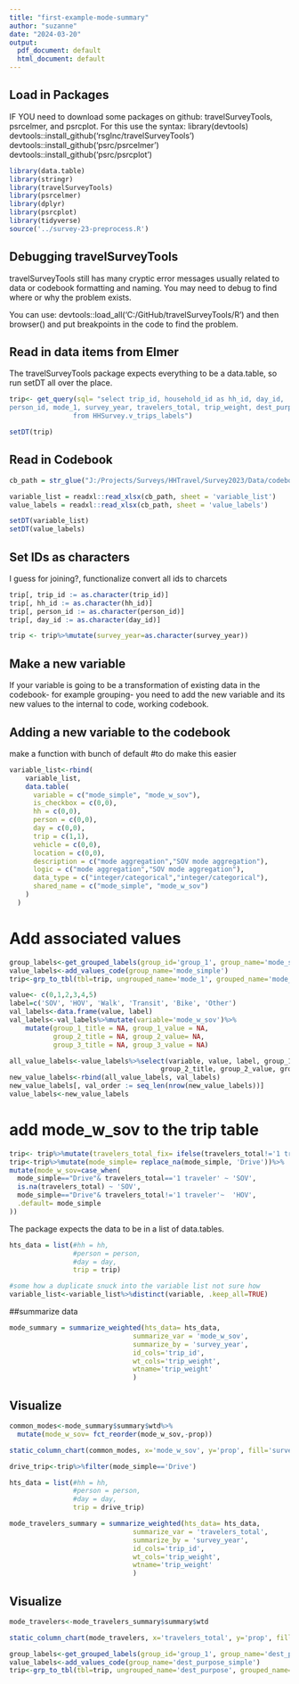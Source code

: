 ```yaml
---
title: "first-example-mode-summary"
author: "suzanne"
date: "2024-03-20"
output:
  pdf_document: default
  html_document: default
---
```


## Load in Packages
IF YOU need to download some packages on github: travelSurveyTools, psrcelmer, and psrcplot.
For this use the syntax:
library(devtools)
devtools::install_github('rsgInc/travelSurveyTools')
devtools::install_github('psrc/psrcelmer')
devtools::install_github('psrc/psrcplot')

```r
library(data.table)
library(stringr)
library(travelSurveyTools)
library(psrcelmer)
library(dplyr)
library(psrcplot)
library(tidyverse)
source('../survey-23-preprocess.R')
```

## Debugging travelSurveyTools

travelSurveyTools still has many cryptic error messages usually related to data or codebook formatting and naming. You may need to debug to find where or why the problem exists.

You can use: devtools::load_all('C:/GitHub/travelSurveyTools/R') and then browser() and put breakpoints in the code to find the problem.


## Read in data items from Elmer

The travelSurveyTools package expects everything to be a data.table, so run setDT all over the place.
```r
trip<- get_query(sql= "select trip_id, household_id as hh_id, day_id,
person_id, mode_1, survey_year, travelers_total, trip_weight, dest_purpose
                from HHSurvey.v_trips_labels")

setDT(trip)
```

## Read in Codebook
```r
cb_path = str_glue("J:/Projects/Surveys/HHTravel/Survey2023/Data/codebook/PSRC_Combined_Codebook_2023_packagable.xlsx")

variable_list = readxl::read_xlsx(cb_path, sheet = 'variable_list')
value_labels = readxl::read_xlsx(cb_path, sheet = 'value_labels')

setDT(variable_list)
setDT(value_labels)
```

## Set IDs as characters
I guess for joining?, functionalize convert all ids to charcets
```r
trip[, trip_id := as.character(trip_id)]
trip[, hh_id := as.character(hh_id)]
trip[, person_id := as.character(person_id)]
trip[, day_id := as.character(day_id)]

trip <- trip%>%mutate(survey_year=as.character(survey_year))
```

## Make a new variable

If your variable is going to be a transformation of existing data in the codebook- for example grouping- you need to add the new variable and its new values to the internal to code, working codebook.

## Adding a new variable to the codebook

make a function with bunch of default
#to do make this easier
```r

variable_list<-rbind(
    variable_list,
    data.table(
      variable = c("mode_simple", "mode_w_sov"),
      is_checkbox = c(0,0),
      hh = c(0,0),
      person = c(0,0),
      day = c(0,0),
      trip = c(1,1),
      vehicle = c(0,0),
      location = c(0,0),
      description = c("mode aggregation","SOV mode aggregation"),
      logic = c("mode aggregation","SOV mode aggregation"),
      data_type = c("integer/categorical","integer/categorical"),
      shared_name = c("mode_simple", "mode_w_sov")
    )
  )

```


# Add associated values

```r
group_labels<-get_grouped_labels(group_id='group_1', group_name='mode_simple')
value_labels<-add_values_code(group_name='mode_simple')
trip<-grp_to_tbl(tbl=trip, ungrouped_name='mode_1', grouped_name='mode_simple')
```

```r

value<- c(0,1,2,3,4,5)
label=c('SOV', 'HOV', 'Walk', 'Transit', 'Bike', 'Other')
val_labels<-data.frame(value, label)
val_labels<-val_labels%>%mutate(variable='mode_w_sov')%>%
    mutate(group_1_title = NA, group_1_value = NA,
           group_2_title = NA, group_2_value= NA,
           group_3_title = NA, group_3_value = NA)

all_value_labels<-value_labels%>%select(variable, value, label, group_1_title, group_1_value,
                                      group_2_title, group_2_value, group_3_title, group_3_value)
new_value_labels<-rbind(all_value_labels, val_labels)
new_value_labels[, val_order := seq_len(nrow(new_value_labels))]
value_labels<-new_value_labels  

```

# add mode_w_sov to the trip table
```r
trip<- trip%>%mutate(travelers_total_fix= ifelse(travelers_total!='1 traveler', 'More than 1', '1 traveler'))
trip<-trip%>%mutate(mode_simple= replace_na(mode_simple, 'Drive'))%>%
mutate(mode_w_sov=case_when(
  mode_simple=="Drive"& travelers_total=='1 traveler' ~ 'SOV',
  is.na(travelers_total) ~ 'SOV',
  mode_simple=="Drive"& travelers_total!='1 traveler'~  'HOV',
  .default= mode_simple
))
```


The package expects the data to be in a list of data.tables.
```r

hts_data = list(#hh = hh,
                #person = person,
                #day = day,
                trip = trip)
```


```r
#some how a duplicate snuck into the variable list not sure how
variable_list<-variable_list%>%distinct(variable, .keep_all=TRUE)
```

##summarize data
```r

mode_summary = summarize_weighted(hts_data= hts_data,
                               summarize_var = 'mode_w_sov',
                               summarize_by = 'survey_year',
                               id_cols='trip_id',
                               wt_cols='trip_weight',
                               wtname='trip_weight'
                               )
```


## Visualize
```r

common_modes<-mode_summary$summary$wtd%>%
  mutate(mode_w_sov= fct_reorder(mode_w_sov,-prop))

static_column_chart(common_modes, x='mode_w_sov', y='prop', fill='survey_year',ylabel= 'Share', xlabel='Trip Mode')+ theme(axis.text.x=element_text(size=14), axis.text.y=element_text(size=14),legend.text = element_text(size=14), axis.title.y=element_text(size=20), axis.title.x=element_text(size=20))

```

```r
drive_trip<-trip%>%filter(mode_simple=='Drive')

hts_data = list(#hh = hh,
                #person = person,
                #day = day,
                trip = drive_trip)

mode_travelers_summary = summarize_weighted(hts_data= hts_data,
                               summarize_var = 'travelers_total',
                               summarize_by = 'survey_year',
                               id_cols='trip_id',
                               wt_cols='trip_weight',
                               wtname='trip_weight'
                               )
```

## Visualize
```r

mode_travelers<-mode_travelers_summary$summary$wtd

static_column_chart(mode_travelers, x='travelers_total', y='prop', fill='survey_year')

```
```r
group_labels<-get_grouped_labels(group_id='group_1', group_name='dest_purpose_simple')
value_labels<-add_values_code(group_name='dest_purpose_simple')
trip<-grp_to_tbl(tbl=trip, ungrouped_name='dest_purpose', grouped_name='dest_purpose_simple')
```
